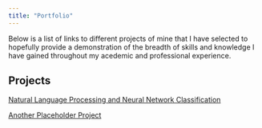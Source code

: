 ```yaml
---
title: "Portfolio"
---
```

Below is a list of links to different projects of mine that I have selected to hopefully provide a demonstration of the breadth of skills and knowledge I have gained throughout my acedemic and professional experience.

## Projects
[Natural Language Processing and Neural Network Classification](projects\nlp_ann.html)

[Another Placeholder Project](projects\nlp_ann.ipynb)